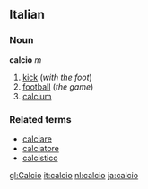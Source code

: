==Italian==
===Noun===
'''calcio''' ''m''

#[[kick]] (''with the foot'')
#[[football]] (''the game'')
#[[calcium]]

===Related terms===
*[[calciare]]
*[[calciatore]]
*[[calcistico]]

[[gl:Calcio]]
[[it:calcio]]
[[nl:calcio]]
[[ja:calcio]]